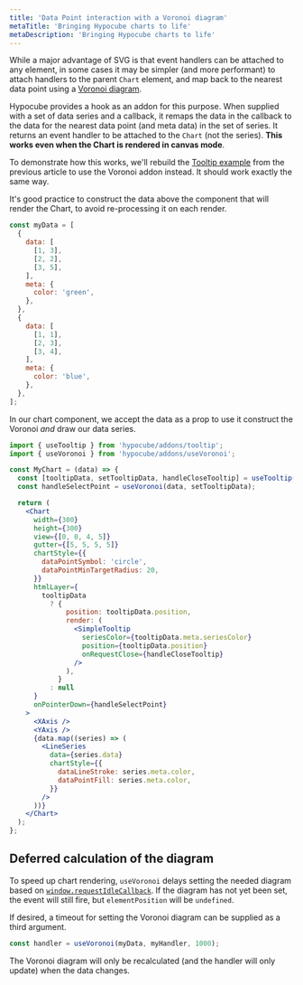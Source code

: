 ```yaml
---
title: 'Data Point interaction with a Voronoi diagram'
metaTitle: 'Bringing Hypocube charts to life'
metaDescription: 'Bringing Hypocube charts to life'
---
```


While a major advantage of SVG is that event handlers can be attached to any element, in some cases it may be simpler (and more performant) to attach handlers to the parent `Chart` element, and map back to the nearest data point using a [Voronoi diagram](https://en.wikipedia.org/wiki/Voronoi_diagram).

Hypocube provides a hook as an addon for this purpose. When supplied with a set of data series and a callback, it remaps the data in the callback to the data for the nearest data point (and meta data) in the set of series. It returns an event handler to be attached to the `Chart` (not the series). **This works even when the Chart is rendered in canvas mode**.

To demonstrate how this works, we'll rebuild the [Tooltip example]('./3-tooltips') from the previous article to use the Voronoi addon instead. It should work exactly the same way.

It's good practice to construct the data above the component that will render the Chart, to avoid re-processing it on each render.

```javascript
const myData = [
  {
    data: [
      [1, 3],
      [2, 2],
      [3, 5],
    ],
    meta: {
      color: 'green',
    },
  },
  {
    data: [
      [1, 1],
      [2, 3],
      [3, 4],
    ],
    meta: {
      color: 'blue',
    },
  },
];
```

In our chart component, we accept the data as a prop to use it construct the Voronoi _and_ draw our data series.

```jsx
import { useTooltip } from 'hypocube/addons/tooltip';
import { useVoronoi } from 'hypocube/addons/useVoronoi';

const MyChart = (data) => {
  const [tooltipData, setTooltipData, handleCloseTooltip] = useTooltip();
  const handleSelectPoint = useVoronoi(data, setTooltipData);

  return (
    <Chart
      width={300}
      height={300}
      view={[0, 0, 4, 5]}
      gutter={[5, 5, 5, 5]}
      chartStyle={{
        dataPointSymbol: 'circle',
        dataPointMinTargetRadius: 20,
      }}
      htmlLayer={
        tooltipData
          ? {
              position: tooltipData.position,
              render: (
                <SimpleTooltip
                  seriesColor={tooltipData.meta.seriesColor}
                  position={tooltipData.position}
                  onRequestClose={handleCloseTooltip}
                />
              ),
            }
          : null
      }
      onPointerDown={handleSelectPoint}
    >
      <XAxis />
      <YAxis />
      {data.map((series) => (
        <LineSeries
          data={series.data}
          chartStyle={{
            dataLineStroke: series.meta.color,
            dataPointFill: series.meta.color,
          }}
        />
      ))}
    </Chart>
  );
};
```

## Deferred calculation of the diagram

To speed up chart rendering, `useVoronoi` delays setting the needed diagram based on [`window.requestIdleCallback`](https://developer.mozilla.org/en-US/docs/Web/API/Window/requestIdleCallback). If the diagram has not yet been set, the event will still fire, but `elementPosition` will be `undefined`.

If desired, a timeout for setting the Voronoi diagram can be supplied as a third argument.

```javascript
const handler = useVoronoi(myData, myHandler, 1000);
```

The Voronoi diagram will only be recalculated (and the handler will only update) when the data changes.
